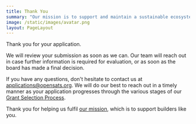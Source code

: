 ```yaml
---
title: Thank You
summary: "Our mission is to support and maintain a sustainable ecosystem of funding for free and open-source projects and contributors. Our focus is Bitcoin."
image: /static/images/avatar.png
layout: PageLayout
---
```


Thank you for your application.

We will review your submission as soon as we can. Our team will reach out in
case further information is required for evaluation, or as soon as the board has
made a final decision.

If you have any questions, don't hesitate to contact us at
[applications@opensats.org][mail]. We will do our best to reach out in a timely
manner as your application progresses through the various stages of our [Grant
Selection Process][review].

Thank you for helping us fulfil [our mission][mission], which is to support
builders like you.

[mail]: mailto:applications@opensats.org
[review]: /selection
[mission]: /mission
